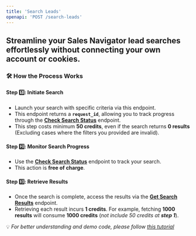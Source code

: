 ```yaml
---
title: 'Search Leads'
openapi: 'POST /search-leads'
---
```


## Streamline your  Sales Navigator lead searches effortlessly without connecting your own account or cookies.

### 🛠 How the Process Works
#### **Step 1️⃣: Initiate Search**
- Launch your search with specific criteria via this endpoint.
- This endpoint returns a **`request_id`**, allowing you to track progress through the [**Check Search Status**](https://fdocs.info/api-reference/endpoint/check-search-status) endpoint.
- This step costs minimum **50 credits**, even if the search returns **0 results** (Excluding cases where the filters you provided are invalid).
#### **Step 2️⃣: Monitor Search Progress**
- Use the [**Check Search Status**](https://fdocs.info/api-reference/endpoint/check-search-status) endpoint to track your search.
- This action is **free of charge**.
#### **Step 3️⃣: Retrieve Results**
- Once the search is complete, access the results via the [**Get Search Results**](https://fdocs.info/api-reference/endpoint/get-search-results) endpoint.
- Retrieving each result incurs **1 credits**. For example, fetching **1000 results** will consume **1000 credits** (*not include 50 credits at **step 1***).

💡 *For better understanding and demo code, please follow [this tutorial](https://fdocs.info/tutorial/howto-search-leads)*



